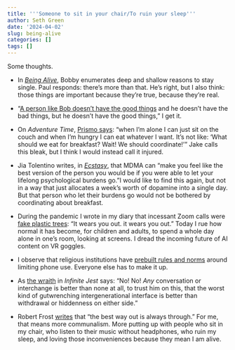```yaml
---
title: '''Someone to sit in your chair/To ruin your sleep'''
author: Seth Green
date: '2024-04-02'
slug: being-alive
categories: []
tags: []
---
```


Some thoughts.

* In [_Being Alive_](https://genius.com/Original-broadway-cast-of-company-being-alive-lyrics), Bobby enumerates deep and shallow reasons to stay single. Paul responds: there's more than that. He's right, but I also think: those things are important because they're true, because they're real.

* "[A person like Bob doesn’t have the good things](https://genius.com/Original-broadway-cast-of-company-side-by-side-by-side-what-would-we-do-without-you-lyrics) and he doesn’t have the bad things,  but he doesn’t have the good things," I get it. 

* On _Adventure Time_, [Prismo says](https://www.youtube.com/watch?v=HZNYlvbUDcc): "when I’m alone I can just sit on the couch and when I’m hungry I can eat whatever I want. It’s not like: 'What should we eat for breakfast? Wait! We should coordinate!'" Jake calls this bleak, but I think I would instead call it injured.

* Jia Tolentino writes, in [_Ecstasy_](https://www.newyorker.com/magazine/2019/05/27/losing-religion-and-finding-ecstasy-in-houston), that MDMA can "make you feel like the best version of the person you would be if you were able to let your lifelong psychological burdens go."I would like to find this again, but not in a way that just allocates a week’s worth of dopamine into a single day. But that person who let their burdens go would not be bothered by coordinating about breakfast. 

* During the pandemic I wrote in my diary that incessant Zoom calls were [fake plastic trees](https://www.youtube.com/watch?v=n5h0qHwNrHk): "It wears you out. it wears you out." Today I rue how normal it has become, for children and adults, to spend a whole day alone in one's room, looking at screens. I dread the incoming future of AI content on VR goggles. 

* I observe that religious institutions have [prebuilt rules and norms](https://www.lesswrong.com/posts/p7hW7E3fHF3PDzErk/sabbath-hard-and-go-home) around limiting phone use. Everyone else has to make it up.

* As [the wraith](https://ambiguities.wordpress.com/2008/11/02/the-wraith/) in _Infinite Jest_ says: "No! No! _Any_ conversation or interchange is better than none at all, to trust him on this, that the worst kind of gutwrenching intergenerational interface is better than withdrawal or hiddenness on either side."

* Robert Frost [writes](https://www.poetryverse.com/robert-frost-poems/a-servant-to-servants) that "the best way out is always through." For me, that means more communalism. More putting up with people who sit in my chair, who listen to their music without headphones, who ruin my sleep, and loving those inconveniences because they mean I am alive. 

